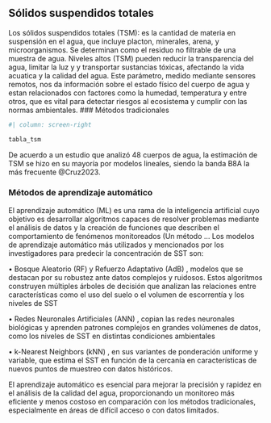 ## Sólidos suspendidos totales

Los sólidos suspendidos totales (TSM): es la cantidad de materia en suspensión en el agua, que incluye placton, minerales, arena, y microorganismos. Se determinan como el residuo no filtrable de una muestra de agua. Niveles altos (TSM) pueden reducir la transparencia del agua, limitar la luz y y transportar sustancias tóxicas, afectando la vida acuatica y la calidad del agua.
Este parámetro, medido mediante sensores remotos, nos da información sobre el estado físico del cuerpo de agua y estan relacionados con factores como la humedad, temperatura y entre otros, que es vital para detectar riesgos al ecosistema y cumplir con las normas ambientales. 
### Métodos tradicionales

```r
#| column: screen-right

tabla_tsm
```

De acuerdo a un estudio que analizó 48 cuerpos de agua, la estimación de TSM se hizo en su mayoría por modelos lineales, siendo la banda B8A la más frecuente @Cruz2023.

### Métodos de aprendizaje automático

El aprendizaje automático (ML) es una rama de la inteligencia artificial cuyo objetivo es desarrollar algoritmos capaces de resolver problemas mediante el análisis de datos y la creación de funciones que describen el comportamiento de fenómenos monitoreados (Un método …
Los modelos de aprendizaje automático más utilizados y mencionados por los investigadores para predecir la concentración de SST son:

•	Bosque Aleatorio (RF) y Refuerzo Adaptativo (AdB) , modelos que se destacan por su robustez ante datos complejos y ruidosos. Estos algoritmos construyen múltiples árboles de decisión que analizan las relaciones entre características como el uso del suelo o el volumen de escorrentía y los niveles de SST

•	Redes Neuronales Artificiales (ANN) , copian las redes neuronales biológicas y aprenden patrones complejos en grandes volúmenes de datos, como los niveles de SST en distintas condiciones ambientales

•	k-Nearest Neighbors (kNN) , en sus variantes de ponderación uniforme y variable, que estima el SST en función de la cercanía en características de nuevos puntos de muestreo con datos históricos.


El aprendizaje automático es esencial para mejorar la precisión y rapidez en el análisis de la calidad del agua, proporcionando un monitoreo más eficiente y menos costoso en comparación con los métodos tradicionales, especialmente en áreas de difícil acceso o con datos limitados.
